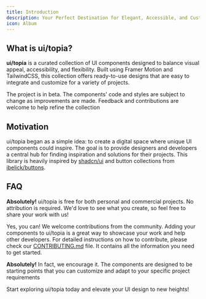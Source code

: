 ```yaml
---
title: Introduction
description: Your Perfect Destination for Elegant, Accessible, and Customizable UI Components
icon: Album
---
```


## What is ui/topia?

**ui/topia** is a curated collection of UI components designed to balance visual appeal, accessibility, and flexibility. Built using Framer Motion and TailwindCSS, this collection offers ready-to-use designs that are easy to integrate and customize for a variety of projects.

<Callout type="info">
   The project is in beta. The components' code and styles are subject to change as improvements are made. Feedback and contributions are welcome to help refine the collection
</Callout>

## Motivation

ui/topia began as a simple idea: to create a digital space where unique UI components could inspire. The goal is to provide designers and developers a central hub for finding inspiration and solutions for their projects. This library  is heavily inspired by [shadcn/ui](https://github.com/shadcn/ui) and button collections from [ibelick/buttons](https://github.com/ibelick/buttons).

## FAQ

<Accordions>
<Accordion title="Can I use this in my project?">

**Absolutely!** ui/topia is free for both personal and commercial projects. No attribution is required.
We'd love to see what you create, so feel free to share your work with us!

</Accordion>

<Accordion title="Can I add components to this site?">

Yes, you can! We welcome contributions from the community. Adding your components to ui/topia is a great way to showcase your work and help other developers.
For detailed instructions on how to contribute, please check our [CONTRIBUTING.md](https://github.com/cahyawibawa/ui-topia/blob/main/CONTRIBUTING.md) file. It contains all the information you need to get started.

</Accordion>

<Accordion title="Can I modify the components to fit my needs?">

**Absolutely!** In fact, we encourage it. The components are designed to be starting points that you can customize and adapt to your specific project requirements

</Accordion>

</Accordions>

Start exploring ui/topia today and elevate your UI design to new heights!
